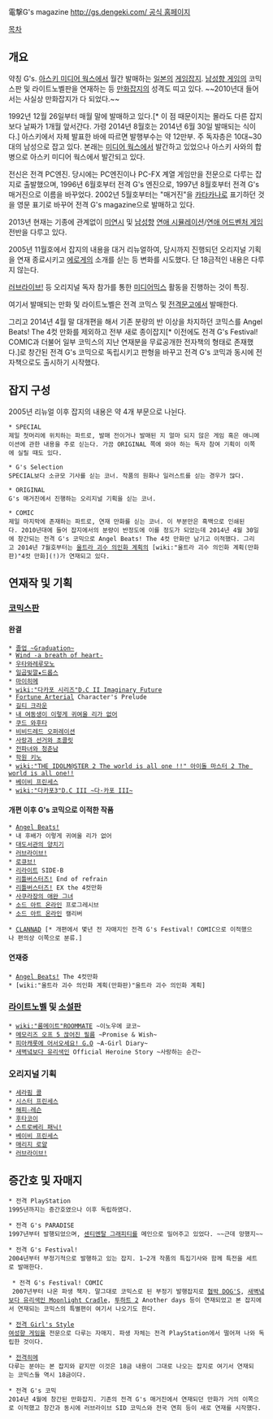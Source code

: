 電撃G's magazine
[[http://gs.dengeki.com/ 공식 홈페이지]]

[[목차]]
== 개요 ==
약칭 G's. [[아스키 미디어 웍스]]에서 월간 발매하는 [[일본]]의 [[게임잡지]]. [[남성향 게임]]의 코믹스판 및 라이트노벨판을 연재하는 등 [[만화잡지]]의 성격도 띠고 있다. ~~2010년대 들어서는 사실상 만화잡지가 다 되었다.~~

1992년 12월 26일부터 매월 말에 발매하고 있다.[* 이 점 때문이지는 몰라도 다른 잡지보다 날짜가 1개월 앞서간다. 가령 2014년 8월호는 2014년 6월 30일 발매되는 식이다.] 아스키에서 자체 발표한 바에 따르면 발행부수는 약 12만부. 주 독자층은 10대~30대의 남성으로 잡고 있다. 본래는 [[미디어 웍스]]에서 발간하고 있었으나 아스키 사와의 합병으로 아스키 미디어 웍스에서 발간되고 있다.

전신은 전격 PC엔진. 당시에는 PC엔진이나 PC-FX 계열 게임만을 전문으로 다루는 잡지로 출발했으며, 1996년 6월호부터 전격 G's 엔진으로, 1997년 8월호부터 전격 G's 매거진으로 이름을 바꾸었다. 2002년 5월호부터는 "매거진"을 [[카타카나]]로 표기하던 것을 영문 표기로 바꾸어 전격 G's magazine으로 발매하고 있다.

2013년 현재는 기종에 관계없이 [[미연시]] 및 [[남성향]] [[연애 시뮬레이션]]/[[연애 어드벤처 게임]] 전반을 다루고 있다.

2005년 11월호에서 잡지의 내용을 대거 리뉴얼하여, 당시까지 진행되던 오리지널 기획을 연재 종료시키고 [[에로게]]의 소개를 싣는 등 변화를 시도했다. 단 18금적인 내용은 다루지 않는다. 

[[러브라이브!]] 등 오리지널 독자 참가를 통한 [[미디어믹스]] 활동을 진행하는 것이 특징.

여기서 발매되는 만화 및 라이트노벨은 전격 코믹스 및 [[전격문고]]에서 발매한다.

그리고 2014년 4월 말 대개편을 해서 기존 분량의 반 이상을 차지하던 코믹스를 Angel Beats! The 4컷 만화를 제외하고 전부 새로 종이잡지[* 이전에도 전격 G's Festival! COMIC과 더불어 일부 코믹스의 지난 연재분을 무료공개한 전자책의 형태로 존재했다.]로 창간된 전격 G's 코믹으로 독립시키고 판형을 바꾸고 전격 G's 코믹과 동시에 전자책으로도 출시하기 시작했다.

== 잡지 구성 ==
2005년 리뉴얼 이후 잡지의 내용은 약 4개 부문으로 나뉜다.

 * SPECIAL
 제일 첫머리에 위치하는 파트로, 발매 전이거나 발매된 지 얼마 되지 않은 게임 혹은 애니메이션에 관한 내용을 주로 싣는다. 가끔 ORIGINAL 쪽에 와야 하는 독자 참여 기획이 이쪽에 실릴 때도 있다.

 * G's Selection
 SPECIAL보다 소규모 기사를 싣는 코너. 작품의 원화나 일러스트를 싣는 경우가 많다.

 * ORIGINAL
 G's 매거진에서 진행하는 오리지널 기획을 싣는 코너.

 * COMIC
 제일 마지막에 존재하는 파트로, 연재 만화를 싣는 코너. 이 부분만은 흑백으로 인쇄된다. 2010년대에 들어 잡지에서의 분량이 반정도에 이를 정도가 되었는데 2014년 4월 30일에 창간되는 전격 G's 코믹으로 Angel Beats! The 4컷 만화만 남기고 이적했다. 그리고 2014년 7월호부터는 [[울트라 괴수 의인화 계획]]의 [wiki:"울트라 괴수 의인화 계획(만화판)"4컷 만화](!)가 연재되고 있다.

== 연재작 및 기획 ==

=== [[코믹스판]] ===

==== 완결 ====
 * [[졸업 ~Graduation~]]
 * [[Wind -a breath of heart-]]
 * [[우타와레루모노]]
 * [[일곱빛깔★드롭스]]
 * [[마이히메]]
 * [[wiki:"다카포 시리즈"D.C II Imaginary Future]]
 * [[Fortune Arterial]] Character's Prelude
 * [[길티 크라운]]
 * [[내 여동생이 이렇게 귀여울 리가 없어]]
 * [[쿠드 와후타]]
 * [[비비드레드 오퍼레이션]]
 * [[사랑과 선거와 초콜릿]]
 * [[전파녀와 청춘남]]
 * [[학원 키노]]
 * [[wiki:"THE IDOLM@STER 2 The world is all one !!" 아이돌 마스터 2 The world is all one!!]]
 * [[베이비 프린세스]]
 * [[wiki:"다카포3"D.C III ~다·카포 III~]]

==== 개편 이후 G's 코믹으로 이적한 작품 ====
 * [[Angel Beats!]]
 * 내 후배가 이렇게 귀여울 리가 없어
 * [[대도서관의 양치기]]
 * [[러브라이브!]]
 * [[로큐브!]]
 * [[리라이트]] SIDE-B
 * [[리틀버스터즈!]] End of refrain
 * [[리틀버스터즈!]] EX the 4컷만화
 * [[사쿠라장의 애완 그녀]]
 * [[소드 아트 온라인]] 프로그레시브
 * [[소드 아트 온라인]] 캘리버

 * [[CLANNAD]] [* 개편에서 몇년 전 자매지인 전격 G's Festival! COMIC으로 이적했으나 편의상 이쪽으로 분류.]

==== 연재중 ====
 * [[Angel Beats!]] The 4컷만화
 * [wiki:"울트라 괴수 의인화 계획(만화판)"울트라 괴수 의인화 계획]

=== [[라이트노벨]] 및 [[소설판]] ===
 * [[wiki:"룸메이트"ROOMMATE]] ~이노우에 쿄코~
 * [[메모리즈 오프 5 끊어진 필름]] ~Promise & Wish~
 * [[피아캐롯에 어서오세요! G.O]] ~A-Girl Diary~
 * [[새벽녘보다 유리색인]] Official Heroine Story ~사랑하는 순간~

=== 오리지널 기획 ===
 * [[세라핌 콜]]
 * [[시스터 프린세스]]
 * [[해피☆레슨]]
 * [[후타코이]]
 * [[스트로베리 패닉!]]
 * [[베이비 프린세스]]
 * [[매리지 로얄]]
 * [[러브라이브!]]

== 증간호 및 자매지 ==
 * 전격 PlayStation
 1995년까지는 증간호였으나 이후 독립하였다.

 * 전격 G's PARADISE
 1997년부터 발행되었으며, [[센티멘탈 그래피티]]를 메인으로 밀어주고 있었다. ~~근데 망했지~~

 * 전격 G's Festival!
 2004년부터 부정기적으로 발행하고 있는 잡지. 1~2개 작품의 특집기사와 함께 특전을 세트로 발매한다.

  * 전격 G's Festival! COMIC
  2007년부터 나온 파생 책자. 말그대로 코믹스로 된 부정기 발행잡지로 [[협박 DOG'S]], [[새벽녘보다 유리색인 Moonlight Cradle]], [[투하트 2]] Another days 등이 연재되었고 본 잡지에서 연재되는 코믹스의 특별편이 여기서 나오기도 한다.

 * [[전격 Girl's Style]]
 [[여성향 게임]]을 전문으로 다루는 자매지. 파생 자체는 전격 PlayStation에서 떨어져 나와 독립한 것이다.

 * [[전격히메]]
 다루는 분야는 본 잡지와 같지만 이것은 18금 내용이 그대로 나오는 잡지로 여기서 연재되는 코믹스들 역시 18금이다.

 * 전격 G's 코믹
 2014년 4월에 창간된 만화잡지. 기존의 전격 G's 매거진에서 연재되던 만화가 거의 이쪽으로 이적했고 창간과 동시에 러브라이브 SID 코믹스와 전국 연희 등이 새로 연재를 시작했다.
